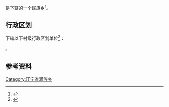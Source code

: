 {{中国乡级行政区|21/07/27/203/000}}

'''{{PAGENAMEBASE}}'''是{{PRC admin/fullname|21/07/27/203/000|3}}下辖的一个[[民族乡|民族乡]]<ref>{{PRC admin/ref sgc|{{PRC admin/parent|21/07/27/203/000}}}}</ref>。

== 行政区划 ==
{{PAGENAMEBASE}}下辖以下村级行政区划单位<ref>{{PRC admin/ref sgc|21/07/27/203/000}}</ref>：

{{PRC admin/children|21/07/27/203/000}}。

== 参考资料 ==
{{reflist}}

{{辽宁行政区划小作品}}
{{PRC admin/navcat|21/07/27/203/000}}
[[Category:辽宁省满族乡|Category:辽宁省满族乡]]